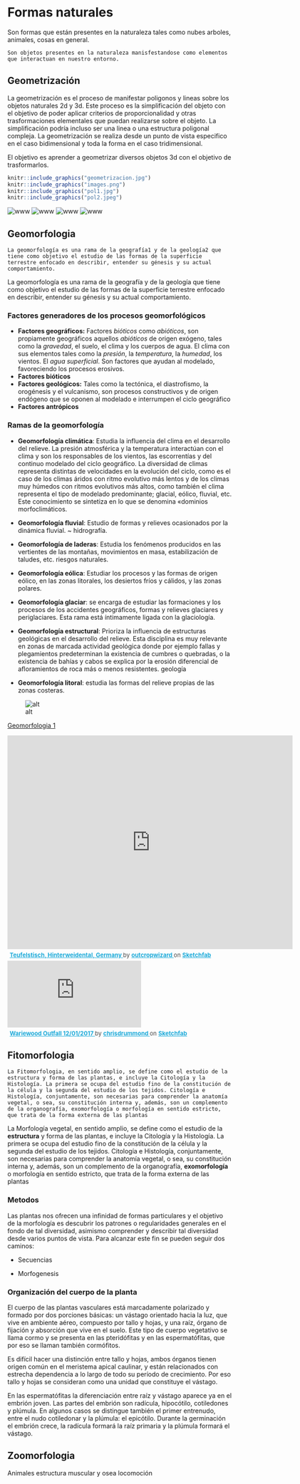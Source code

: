 # Formas naturales

Son formas que están presentes en la naturaleza tales como nubes arboles, animales, cosas en general.

```definition
Son objetos presentes en la naturaleza manisfestandose como elementos que interactuan en nuestro entorno.
```

## Geometrización

La geometrización es el proceso de manifestar poligonos y lineas sobre los objetos naturales 2d y 3d. Este proceso es la simplificación del objeto con el objetivo de poder aplicar criterios de proporcionalidad y otras trasformaciones elementales que puedan realizarse sobre el objeto. La simplificación podría incluso ser una linea o una estructura poligonal compleja. La geometrización se realiza desde un punto de vista especifico en el caso bidimensional y toda la forma en el caso tridimensional.

El objetivo es aprender a geometrizar diversos objetos 3d con el objetivo de trasformarlos.

```r
knitr::include_graphics("geometrizacion.jpg")
knitr::include_graphics("images.png")
knitr::include_graphics("pol1.jpg")
knitr::include_graphics("pol2.jpeg")
```
![www](geometrizacion.jpg)
![www](images.png)
![www](pol1.jpg)
![www](pol2.jpeg)


## Geomorfologia

```definition
La geomorfología es una rama de la geografía1​ y de la geología2​ que tiene como objetivo el estudio de las formas de la superficie terrestre enfocado en describir, entender su génesis y su actual comportamiento.
```
La geomorfología es una rama de la geografía y de la geología​ que tiene como objetivo el estudio de las formas de la superficie terrestre enfocado en describir, entender su génesis y su actual comportamiento.

### Factores generadores de los procesos geomorfológicos


- **Factores geográficos:** Factores *bióticos* como *abióticos*, son propiamente geográficos aquellos *abióticos* de origen exógeno, tales como la *gravedad*, el suelo, el clima y los cuerpos de agua. El clima con sus elementos tales como la *presión*, la *temperatura*, la *humedad*, los vientos. El *agua superficial*. Son factores que ayudan al modelado, favoreciendo los procesos erosivos.
- **Factores bióticos**
- **Factores geológicos:** Tales como la tectónica, el diastrofismo, la orogénesis y el vulcanismo, son procesos constructivos y de origen endógeno que se oponen al modelado e interrumpen el ciclo geográfico
- **Factores antrópicos**





### Ramas de la geomorfología

* **Geomorfología climática**: Estudia la influencia del clima en el desarrollo del relieve. La presión atmosférica y la temperatura interactúan con el clima y son los responsables de los vientos, las escorrentías y del continuo modelado del ciclo geográfico. La diversidad de climas representa distintas de velocidades en la evolución del ciclo, como es el caso de los climas áridos con ritmo evolutivo más lentos y de los climas muy húmedos con ritmos evolutivos más altos, como también el clima representa el tipo de modelado predominante; glacial, eólico, fluvial, etc. Este conocimiento se sintetiza en lo que se denomina «dominios morfoclimáticos.

* **Geomorfología fluvial**: Estudio de formas y relieves ocasionados por la dinámica fluvial. ~ hidrografía.

* **Geomorfología de laderas**: Estudia los fenómenos producidos en las vertientes de las montañas, movimientos en masa, estabilización de taludes, etc.  riesgos naturales.

* **Geomorfología eólica**: Estudiar los procesos y las formas de origen eólico, en las zonas litorales, los desiertos fríos y cálidos, y las zonas polares.

* **Geomorfología glaciar**: se encarga de estudiar las formaciones y los procesos de los accidentes geográficos, formas y relieves glaciares y periglaciares. Esta rama está íntimamente ligada con la glaciología.

* **Geomorfología estructural**: Prioriza la influencia de estructuras geológicas en el desarrollo del relieve. Esta disciplina es muy relevante en zonas de marcada actividad geológica donde por ejemplo fallas y plegamientos predeterminan la existencia de cumbres o quebradas, o la existencia de bahías y cabos se explica por la erosión diferencial de afloramientos de roca más o menos resistentes.  geología

* **Geomorfología litoral**: estudia las formas del relieve propias de las zonas costeras.

![alt](geomorfo.jpeg)

[Geomorfologia 1](https://sketchfab.com/3d-models/eldgos-i-geldingadolum-a-reykjanesskaga-7bcb3d856e1947a4a78c1810f559b3ea)

<div class="sketchfab-embed-wrapper"> <iframe title="Teufelstisch, Hinterweidental, Germany" frameborder="0" allowfullscreen mozallowfullscreen="true" webkitallowfullscreen="true" allow="fullscreen; autoplay; vr" xr-spatial-tracking execution-while-out-of-viewport execution-while-not-rendered web-share width="640" height="480" src="https://sketchfab.com/models/1d054ee6058b4fvvvvv738e817d46480b1949/embed"> </iframe> <p style="font-size: 13px; font-weight: normal; margin: 5px; color: #4A4A4A;"> <a href="https://sketchfab.com/3d-models/teufelstisch-hinterweidental-germany-1d054ee6058b4f738e817d46480b1949?utm_medium=embed&utm_campaign=share-popup&utm_content=1d054ee6058b4f738e817d46480b1949" target="_blank" style="font-weight: bold; color: #1CAAD9;"> Teufelstisch, Hinterweidental, Germany </a> by <a href="https://sketchfab.com/outcropwizard?utm_medium=embed&utm_campaign=share-popup&utm_content=1d054ee6058b4f738e817d46480b1949" target="_blank" style="font-weight: bold; color: #1CAAD9;"> outcropwizard </a> on <a href="https://sketchfab.com?utm_medium=embed&utm_campaign=share-popup&utm_content=1d054ee6058b4f738e817d46480b1949" target="_blank" style="font-weight: bold; color: #1CAAD9;">Sketchfab</a></p></div>


<div class="sketchfab-embed-wrapper"> <iframe title="Wariewood Outfall 12/01/2017" frameborder="0" allowfullscreen mozallowfullscreen="true" webkitallowfullscreen="true" allow="fullscreen; autoplay; vr" xr-spatial-tracking execution-while-out-of-viewport execution-while-not-rendered web-share src="https://sketchfab.com/models/6836256ac39d4821b40b3414f9a7715e/embed"> </iframe> <p style="font-size: 13px; font-weight: normal; margin: 5px; color: #4A4A4A;"> <a href="https://sketchfab.com/3d-models/wariewood-outfall-12012017-6836256ac39d4821b40b3414f9a7715e?utm_medium=embed&utm_campaign=share-popup&utm_content=6836256ac39d4821b40b3414f9a7715e" target="_blank" style="font-weight: bold; color: #1CAAD9;"> Wariewood Outfall 12/01/2017 </a> by <a href="https://sketchfab.com/chrisdrummond?utm_medium=embed&utm_campaign=share-popup&utm_content=6836256ac39d4821b40b3414f9a7715e" target="_blank" style="font-weight: bold; color: #1CAAD9;"> chrisdrummond </a> on <a href="https://sketchfab.com?utm_medium=embed&utm_campaign=share-popup&utm_content=6836256ac39d4821b40b3414f9a7715e" target="_blank" style="font-weight: bold; color: #1CAAD9;">Sketchfab</a></p></div>

## Fitomorfologia

```definition
La Fitomorfologia, en sentido amplio, se define como el estudio de la estructura y forma de las plantas, e incluye la Citología y la Histología. La primera se ocupa del estudio fino de la constitución de la célula y la segunda del estudio de los tejidos. Citología e Histología, conjuntamente, son necesarias para comprender la anatomía vegetal, o sea, su constitución interna y, además, son un complemento de la organografía, exomorfología o morfología en sentido estricto, que trata de la forma externa de las plantas
```
La Morfología vegetal, en sentido amplio, se define como el estudio de la **estructura** y forma de las plantas, e incluye la Citología y la Histología. La primera se ocupa del estudio fino de la constitución de la célula y la segunda del estudio de los tejidos. Citología e Histología, conjuntamente, son necesarias para comprender la anatomía vegetal, o sea, su constitución interna y, además, son un complemento de la organografía, **exomorfología**	 o morfología en sentido estricto, que trata de la forma externa de las plantas

### Metodos
Las plantas nos ofrecen una infinidad de formas particulares y el objetivo de la morfología es descubrir los patrones o regularidades generales en el fondo de tal diversidad, asimismo comprender y describir tal diversidad desde varios puntos de vista. Para alcanzar este fin se pueden seguir dos caminos:

* Secuencias

* Morfogenesis

### Organización del cuerpo de la planta

El cuerpo de las plantas vasculares está marcadamente polarizado y formado por dos porciones básicas: un vástago orientado hacia la luz, que vive en ambiente aéreo, compuesto por tallo y hojas, y una raíz, órgano de fijación y absorción que vive en el suelo. Este tipo de cuerpo vegetativo se llama cormo y se presenta en las pteridófitas y en las espermatófitas, que por eso se llaman también cormófitos.

Es difícil hacer una distinción entre tallo y hojas, ambos órganos tienen origen común en el meristema apical caulinar, y están relacionados con estrecha dependencia a lo largo de todo su período de crecimiento. Por eso tallo y hojas se consideran como una unidad que constituye el vástago.

En las espermatófitas la diferenciación entre raíz y vástago aparece ya en el embrión joven. Las partes del embrión son radícula, hipocótilo, cotiledones y plúmula. En algunos casos se distingue también el primer entrenudo, entre el nudo cotiledonar y la plúmula: el epicótilo. Durante la germinación el embrión crece, la radícula formará la raíz primaria y la plúmula formará el vástago.


## Zoomorfologia

Animales estructura muscular y osea  locomoción


